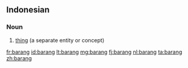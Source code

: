 ==Indonesian==

===Noun===
{{id-noun}}

# [[thing]] (a separate entity or concept)

{{tbot entry|Indonesian|thing|2007|December|id}}

[[fr:barang]]
[[id:barang]]
[[lt:barang]]
[[mg:barang]]
[[fj:barang]]
[[nl:barang]]
[[ta:barang]]
[[zh:barang]]